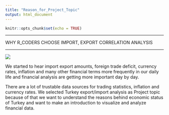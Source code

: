 ```yaml
---
title: "Reason_for_Project_Topic"
output: html_document
---
```



```r
knitr::opts_chunk$set(echo = TRUE)
```
***

WHY R_CODERS CHOOSE IMPORT, EXPORT CORRELATION ANALYSIS
 
***


![](C:\Users\Kafein\Documents\github2\gpj18-r_coders\img\import_export.png) 

We started to hear import export amounts, foreign trade deficit, currency rates, inflation and many other financial terms more frequently in our daily life and financial analysis are getting more important day by day. 


There are a lot of trustable data sources for trading statistics, inflation and currency rates. We selected Turkey export/import analysis as Project topic because of that we want to understand the reasons behind economic status of Turkey and want to make an introduction to visualize and analyze financial data. 
